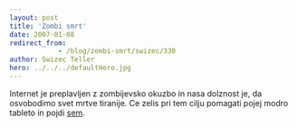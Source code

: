 ```yaml
---
layout: post
title: 'Zombi smrt'
date: 2007-01-08
redirect_from: 
            - /blog/zombi-smrt/swizec/330
author: Swizec Teller
hero: ../../../defaultHero.jpg
---
```

Internet je preplavljen z zombijevsko okuzbo in nasa dolznost je, da osvobodimo svet mrtve tiranije. Ce zelis pri tem cilju pomagati pojej modro tableto in pojdi [sem](http://www.crazymonkeygames.com/PlayBoxheadRooms.php).